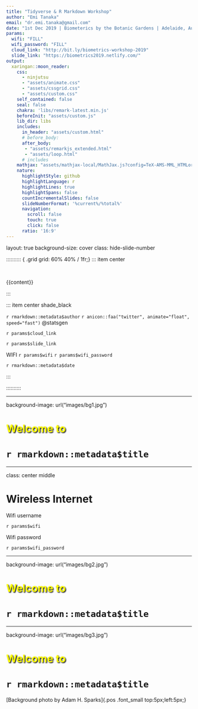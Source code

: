 ```yaml
---
title: "Tidyverse & R Markdown Workshop"
author: "Emi Tanaka"
email: "dr.emi.tanaka@gmail.com"
date: "1st Dec 2019 | Biometerics by the Botanic Gardens | Adelaide, Australia"
params: 
  wifi: "FILL"
  wifi_password: "FILL"
  cloud_link: "http://bit.ly/biometrics-workshop-2019"
  slide_link: "https://biometrics2019.netlify.com/"
output:
  xaringan::moon_reader:
    css: 
      - ninjutsu
      - "assets/animate.css"
      - "assets/cssgrid.css"
      - "assets/custom.css"
    self_contained: false
    seal: false 
    chakra: 'libs/remark-latest.min.js'
    beforeInit: "assets/custom.js"
    lib_dir: libs
    includes:
      in_header: "assets/custom.html"
      # before_body: 
      after_body: 
       - "assets/remarkjs_extended.html"
       - "assets/loop.html"
      # includes
    mathjax: "assets/mathjax-local/MathJax.js?config=TeX-AMS-MML_HTMLorMML"
    nature:
      highlightStyle: github 
      highlightLanguage: r 
      highlightLines: true
      highlightSpans: false 
      countIncrementalSlides: false
      slideNumberFormat: '%current%/%total%'
      navigation:
        scroll: false 
        touch: true
        click: false
      ratio: '16:9' 
---
```



layout: true
background-size: cover
class: hide-slide-number


:::::::::: { .grid grid: 60% 40% / 1fr;} 
::: item center

<br>

{{content}}


:::

::: item center shade_black

`r rmarkdown::metadata$author` `r anicon::faa("twitter", animate="float", speed="fast")`  @statsgen

<i class="fas fa-link"></i> 
`r params$cloud_link`

<i class="fas fa-book-open"></i>
`r params$slide_link`

WIFI <i class="fas fa-wifi"></i> `r params$wifi` <i class="fas fa-key"></i> `r params$wifi_password`

`r rmarkdown::metadata$date`


:::

:::::::::: 

---

background-image: url("images/bg1.jpg")

# <span style="text-shadow: 2px 2px 3px black;color:yellow;">Welcome to</span>
# <span style="text-shadow: 2px 2px 30px white;">`r rmarkdown::metadata$title`</span>



---

class: center middle

# Wireless Internet

::: grid 

::: item 

<i class="fas fa-wifi"></i>

Wifi username

``r params$wifi``

:::

::: item

<i class="fas fa-key"></i>

Wifi password

``r params$wifi_password``

:::

:::


---

background-image: url("images/bg2.jpg")

# <span style="text-shadow: 2px 2px 3px black;color:yellow;">Welcome to</span>
# <span style="text-shadow: 2px 2px 30px white;">`r rmarkdown::metadata$title`</span>


---


background-image: url("images/bg3.jpg")

# <span style="text-shadow: 2px 2px 3px black;color:yellow;">Welcome to</span>
# <span style="text-shadow: 2px 2px 30px white;">`r rmarkdown::metadata$title`</span>
[Background photo by Adam H. Sparks]{.pos .font_small top:5px;left:5px;}
